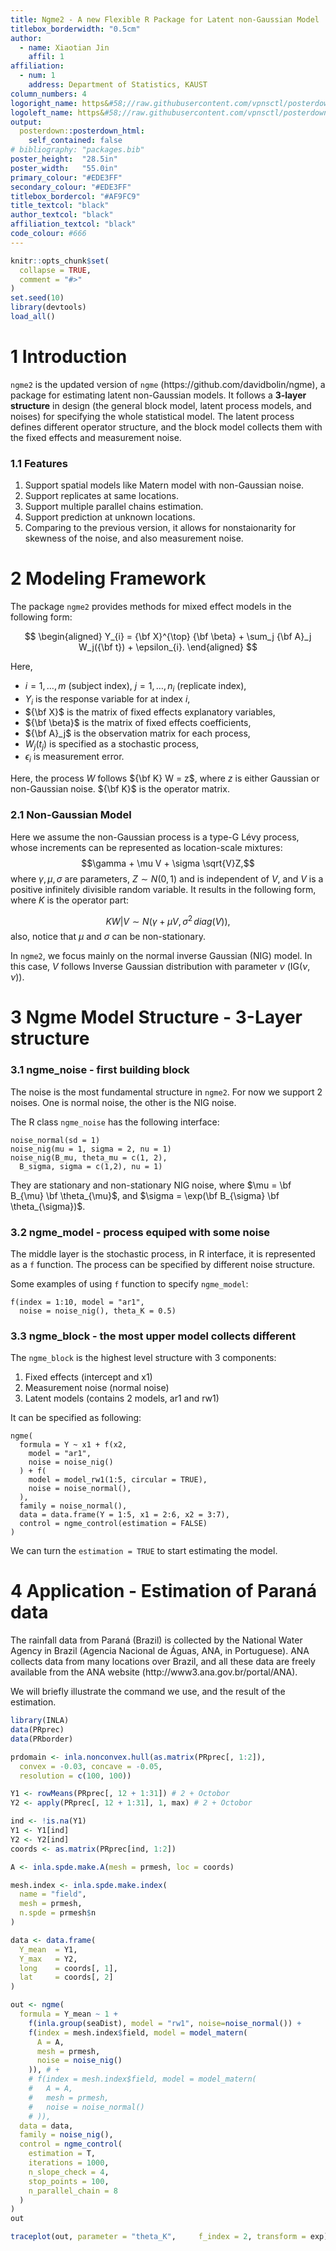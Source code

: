 ```yaml
---
title: Ngme2 - A new Flexible R Package for Latent non-Gaussian Model
titlebox_borderwidth: "0.5cm"
author:
  - name: Xiaotian Jin
    affil: 1
affiliation:
  - num: 1
    address: Department of Statistics, KAUST
column_numbers: 4
logoright_name: https&#58;//raw.githubusercontent.com/vpnsctl/posterdown/master/images/group_logo2.png
logoleft_name: https&#58;//raw.githubusercontent.com/vpnsctl/posterdown/master/images/stat_logo.png
output:
  posterdown::posterdown_html:
    self_contained: false
# bibliography: "packages.bib"
poster_height:	"28.5in"
poster_width:	"55.0in"
primary_colour: "#EDE3FF"
secondary_colour: "#EDE3FF"
titlebox_bordercol: "#AF9FC9"
title_textcol: "black"
author_textcol: "black"
affiliation_textcol: "black"
code_colour: #666
---
```


```r
knitr::opts_chunk$set(
  collapse = TRUE,
  comment = "#>"
)
set.seed(10)
library(devtools)
load_all()
```

# 1 Introduction

`ngme2` is the updated version of `ngme` (https://github.com/davidbolin/ngme), a package for estimating latent non-Gaussian models.
It follows a **3-layer structure** in design (the general block model, latent process models, and noises) for specifying the whole statistical model.
The latent process defines different operator structure, and the block model collects them with the fixed effects and measurement noise.

### 1.1 Features

1. Support spatial models like Matern model with non-Gaussian noise.
2. Support replicates at same locations.
3. Support multiple parallel chains estimation.
4. Support prediction at unknown locations.
5. Comparing to the previous version, it allows for nonstaionarity for skewness of the noise, and also measurement noise.

# 2 Modeling Framework

The package `ngme2` provides methods for mixed effect models in the following form:

$$
\begin{aligned}
Y_{i} = {\bf X}^{\top} {\bf \beta} + \sum_j {\bf A}_j W_j({\bf t}) + \epsilon_{i}.
\end{aligned}
$$

Here,

- $i = 1, \ldots, m$ (subject index), $j = 1, \ldots, n_i$ (replicate index),
- $Y_i$ is the response variable for at index $i$,
- ${\bf X}$ is the matrix of fixed effects explanatory variables,
- ${\bf \beta}$ is the matrix of fixed effects coefficients,
- ${\bf A}_j$ is the observation matrix for each process,
- $W_j(t_j)$ is specified as a stochastic process,
- $\epsilon_{i}$ is measurement error.

Here, the process $W$ follows ${\bf K} W = z$,
where $z$ is either Gaussian or non-Gaussian noise.
${\bf K}$ is the operator matrix.

### 2.1 Non-Gaussian Model

Here we assume the non-Gaussian process is a type-G Lévy process,
whose increments can be represented as location-scale mixtures:
$$\gamma + \mu V + \sigma \sqrt{V}Z,$$
where $\gamma, \mu, \sigma$ are parameters, $Z\sim N(0,1)$ and is independent of $V$, and $V$ is a positive infinitely divisible random variable.
It results in the following form, where $K$ is the operator part:

$$
KW|V \sim N(\gamma + \mu V, \sigma^2 \, diag(V)),
$$
also, notice that $\mu$ and $\sigma$ can be non-stationary.

In `ngme2`, we focus mainly on the normal inverse Gaussian (NIG) model.
In this case, $V$ follows Inverse Gaussian distribution with parameter $\nu$ (IG($\nu$, $\nu$)).

# 3 Ngme Model Structure - 3-Layer structure

### 3.1 ngme_noise - first building block

The noise is the most fundamental structure in `ngme2`. For now we support 2 noises.
One is normal noise, the other is the NIG noise.

The R class `ngme_noise` has the following interface:

```
noise_normal(sd = 1)
noise_nig(mu = 1, sigma = 2, nu = 1)
noise_nig(B_mu, theta_mu = c(1, 2),
  B_sigma, sigma = c(1,2), nu = 1)
```
They are stationary and non-stationary NIG noise,
where $\mu = \bf B_{\mu} \bf \theta_{\mu}$, and $\sigma = \exp(\bf B_{\sigma} \bf \theta_{\sigma})$.

### 3.2 ngme_model - process equiped with some noise

The middle layer is the stochastic process, in R interface, it is represented as a `f` function.
The process can be specified by different noise structure.

Some examples of using `f` function to specify `ngme_model`:

```
f(index = 1:10, model = "ar1",
  noise = noise_nig(), theta_K = 0.5)
```

### 3.3 ngme_block - the most upper model collects different

The `ngme_block` is the highest level structure with 3 components:

1. Fixed effects (intercept and x1)
2. Measurement noise (normal noise)
3. Latent models (contains 2 models, ar1 and rw1)

It can be specified as following:

```
ngme(
  formula = Y ~ x1 + f(x2,
    model = "ar1",
    noise = noise_nig()
  ) + f(
    model = model_rw1(1:5, circular = TRUE),
    noise = noise_normal(),
  ),
  family = noise_normal(),
  data = data.frame(Y = 1:5, x1 = 2:6, x2 = 3:7),
  control = ngme_control(estimation = FALSE)
)
```


We can turn the `estimation = TRUE` to start estimating the model.

# 4 Application - Estimation of Paraná data

The rainfall data from Paraná (Brazil) is collected by the National Water Agency in Brazil (Agencia Nacional de Águas, ANA, in Portuguese).
ANA collects data from many locations over Brazil, and all these data are freely available from the ANA website (http://www3.ana.gov.br/portal/ANA).

We will briefly illustrate the command we use, and the result of the estimation.

```r
library(INLA)
data(PRprec)
data(PRborder)

prdomain <- inla.nonconvex.hull(as.matrix(PRprec[, 1:2]),
  convex = -0.03, concave = -0.05,
  resolution = c(100, 100))

Y1 <- rowMeans(PRprec[, 12 + 1:31]) # 2 + Octobor
Y2 <- apply(PRprec[, 12 + 1:31], 1, max) # 2 + Octobor

ind <- !is.na(Y1)
Y1 <- Y1[ind]
Y2 <- Y2[ind]
coords <- as.matrix(PRprec[ind, 1:2])

A <- inla.spde.make.A(mesh = prmesh, loc = coords)

mesh.index <- inla.spde.make.index(
  name = "field",
  mesh = prmesh,
  n.spde = prmesh$n
)

data <- data.frame(
  Y_mean  = Y1,
  Y_max   = Y2,
  long    = coords[, 1],
  lat     = coords[, 2]
)

out <- ngme(
  formula = Y_mean ~ 1 +
    f(inla.group(seaDist), model = "rw1", noise=noise_normal()) +
    f(index = mesh.index$field, model = model_matern(
      A = A,
      mesh = prmesh,
      noise = noise_nig()
    )), # +
    # f(index = mesh.index$field, model = model_matern(
    #   A = A,
    #   mesh = prmesh,
    #   noise = noise_normal()
    # )),
  data = data,
  family = noise_nig(),
  control = ngme_control(
    estimation = T,
    iterations = 1000,
    n_slope_check = 4,
    stop_points = 100,
    n_parallel_chain = 8
  )
)
out
```

```r
traceplot(out, parameter = "theta_K",     f_index = 2, transform = exp)
```